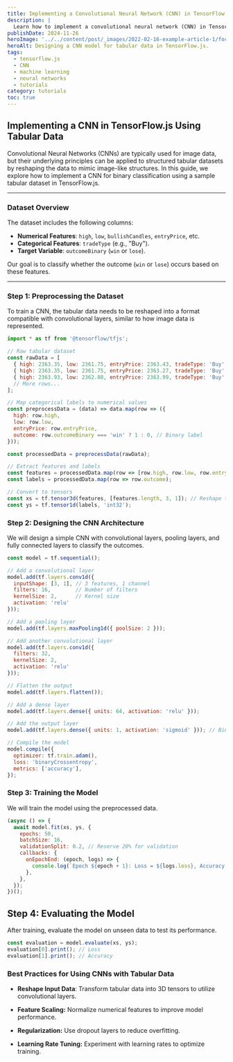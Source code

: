 ```yaml
---
title: Implementing a Convolutional Neural Network (CNN) in TensorFlow.js Using Tabular Data
description: |
  Learn how to implement a convolutional neural network (CNN) in TensorFlow.js using a tabular dataset. This step-by-step guide covers data preprocessing, model architecture, training, and evaluation for binary classification tasks.
publishDate: 2024-11-26
heroImage: '../../content/post/_images/2022-02-16-example-article-1/focus6.png'
heroAlt: Designing a CNN model for tabular data in TensorFlow.js.
tags:
  - tensorflow.js
  - CNN
  - machine learning
  - neural networks
  - tutorials
category: tutorials
toc: true
---
```


## Implementing a CNN in TensorFlow.js Using Tabular Data

Convolutional Neural Networks (CNNs) are typically used for image data, but their underlying principles can be applied to structured tabular datasets by reshaping the data to mimic image-like structures. In this guide, we explore how to implement a CNN for binary classification using a sample tabular dataset in TensorFlow.js.

---

### Dataset Overview

The dataset includes the following columns:
- **Numerical Features**: `high`, `low`, `bullishCandles`, `entryPrice`, etc.
- **Categorical Features**: `tradeType` (e.g., "Buy").
- **Target Variable**: `outcomeBinary` (`win` or `lose`).

Our goal is to classify whether the outcome (`win` or `lose`) occurs based on these features.

---

### Step 1: Preprocessing the Dataset

To train a CNN, the tabular data needs to be reshaped into a format compatible with convolutional layers, similar to how image data is represented.

```javascript title="Preprocessing the Tabular Data"
import * as tf from '@tensorflow/tfjs';

// Raw tabular dataset
const rawData = [
  { high: 2363.35, low: 2361.75, entryPrice: 2363.43, tradeType: 'Buy', outcomeBinary: 'win' },
  { high: 2363.35, low: 2361.75, entryPrice: 2363.27, tradeType: 'Buy', outcomeBinary: 'win' },
  { high: 2363.93, low: 2362.08, entryPrice: 2363.99, tradeType: 'Buy', outcomeBinary: 'lose' },
  // More rows...
];

// Map categorical labels to numerical values
const preprocessData = (data) => data.map(row => ({
  high: row.high,
  low: row.low,
  entryPrice: row.entryPrice,
  outcome: row.outcomeBinary === 'win' ? 1 : 0, // Binary label
}));

const processedData = preprocessData(rawData);

// Extract features and labels
const features = processedData.map(row => [row.high, row.low, row.entryPrice]);
const labels = processedData.map(row => row.outcome);

// Convert to tensors
const xs = tf.tensor3d(features, [features.length, 3, 1]); // Reshape to 3D tensor for CNN
const ys = tf.tensor1d(labels, 'int32');
```

### Step 2: Designing the CNN Architecture
We will design a simple CNN with convolutional layers, pooling layers, and fully connected layers to classify the outcomes.

```js
const model = tf.sequential();

// Add a convolutional layer
model.add(tf.layers.conv1d({
  inputShape: [3, 1], // 3 features, 1 channel
  filters: 16,        // Number of filters
  kernelSize: 2,      // Kernel size
  activation: 'relu'
}));

// Add a pooling layer
model.add(tf.layers.maxPooling1d({ poolSize: 2 }));

// Add another convolutional layer
model.add(tf.layers.conv1d({
  filters: 32,
  kernelSize: 2,
  activation: 'relu'
}));

// Flatten the output
model.add(tf.layers.flatten());

// Add a dense layer
model.add(tf.layers.dense({ units: 64, activation: 'relu' }));

// Add the output layer
model.add(tf.layers.dense({ units: 1, activation: 'sigmoid' })); // Binary classification

// Compile the model
model.compile({
  optimizer: tf.train.adam(),
  loss: 'binaryCrossentropy',
  metrics: ['accuracy'],
});


```

### Step 3: Training the Model
We will train the model using the preprocessed data.

```js
(async () => {
  await model.fit(xs, ys, {
    epochs: 50,
    batchSize: 16,
    validationSplit: 0.2, // Reserve 20% for validation
    callbacks: {
      onEpochEnd: (epoch, logs) => {
        console.log(`Epoch ${epoch + 1}: Loss = ${logs.loss}, Accuracy = ${logs.acc}`);
      },
    },
  });
})();

```

## Step 4: Evaluating the Model
After training, evaluate the model on unseen data to test its performance.

```js
const evaluation = model.evaluate(xs, ys);
evaluation[0].print(); // Loss
evaluation[1].print(); // Accuracy

```

### Best Practices for Using CNNs with Tabular Data
- **Reshape Input Data**: Transform tabular data into 3D tensors to utilize convolutional layers.

- **Feature Scaling:** Normalize numerical features to improve model performance.

- **Regularization:** Use dropout layers to reduce overfitting.

- **Learning Rate Tuning:** Experiment with learning rates to optimize training.